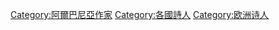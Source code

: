 [[Category:阿爾巴尼亞作家|Category:阿爾巴尼亞作家]]
[[Category:各國詩人|Category:各國詩人]]
[[Category:欧洲诗人|Category:欧洲诗人]]